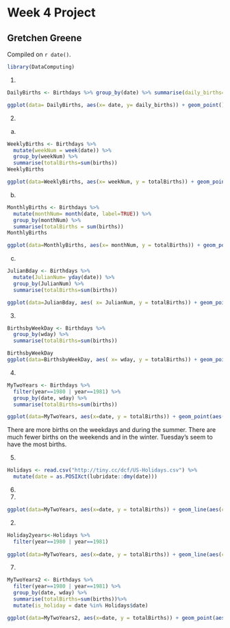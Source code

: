 # Week 4 Project

## Gretchen Greene

<!-- leave this material as is -->
Compiled on `r date()`.

```r
library(DataComputing)
```
<!-- put your content after this line -->
1.
```r
DailyBirths <- Birthdays %>% group_by(date) %>% summarise(daily_births=sum(births))

ggplot(data= DailyBirths, aes(x= date, y= daily_births)) + geom_point()

```
2. 
a. 
```r
WeeklyBirths <- Birthdays %>% 
  mutate(weekNum = week(date)) %>% 
  group_by(weekNum) %>%
  summarise(totalBirths=sum(births))
WeeklyBirths

ggplot(data=WeeklyBirths, aes(x= weekNum, y = totalBirths)) + geom_point()
```
b. 
```r
MonthlyBirths <- Birthdays %>%
  mutate(monthNum= month(date, label=TRUE)) %>%
  group_by(monthNum) %>%
  summarise(totalBirths = sum(births))
MonthlyBirths

ggplot(data=MonthlyBirths, aes(x= monthNum, y = totalBirths)) + geom_point()
```

c.
```r
JulianBday <- Birthdays %>%
  mutate(JulianNum= yday(date)) %>%
  group_by(JulianNum) %>%
  summarise(totalBirths=sum(births))

ggplot(data=JulianBday, aes( x= JulianNum, y = totalBirths)) + geom_point()
```
3.
```r
BirthsbyWeekDay <- Birthdays %>% 
  group_by(wday) %>%
  summarise(totalBirths=sum(births))

BirthsbyWeekDay
ggplot(data=BirthsbyWeekDay, aes( x= wday, y = totalBirths)) + geom_point()
```
4. 
```r
MyTwoYears <- Birthdays %>%
  filter(year==1980 | year==1981) %>%
  group_by(date, wday) %>%
  summarise(totalBirths=sum(births))

ggplot(data=MyTwoYears, aes(x=date, y = totalBirths)) + geom_point(aes(color=wday))
```
There are more births on the weekdays and during the summer. There are much fewer births on the weekends and in the winter. Tuesday's seem to have the most births.

5. 
```r
Holidays <- read.csv("http://tiny.cc/dcf/US-Holidays.csv") %>%
  mutate(date = as.POSIXct(lubridate::dmy(date)))
```
6.
1.
```r
ggplot(data=MyTwoYears, aes(x=date, y = totalBirths)) + geom_line(aes(color=wday)) + geom_vline(data=Holidays, aes(xintercept=as.numeric(date)))
```
2. 
```r
Holiday2years<-Holidays %>%
  filter(year==1980 | year==1981)
  
ggplot(data=MyTwoYears, aes(x=date, y = totalBirths)) + geom_line(aes(color=wday)) + geom_vline(data=Holiday2years, aes(xintercept=as.numeric(date))) + geom_text(data=Holiday2years, y=9000, angle= 35, aes( x=date, label=holiday))
```
7. 
```r
MyTwoYears2 <- Birthdays %>%
  filter(year==1980 | year==1981) %>%
  group_by(date, wday) %>%
  summarise(totalBirths=sum(births))%>%
  mutate(is_holiday = date %in% Holidays$date) 

ggplot(data=MyTwoYears2, aes(x=date, y = totalBirths)) + geom_point(aes(color=wday)) + geom_vline(data=Holiday2years,aes( xintercept=as.numeric(date))) + geom_text(data=Holiday2years, y=9000, angle= 35, aes(x=date, label=holiday))
```
